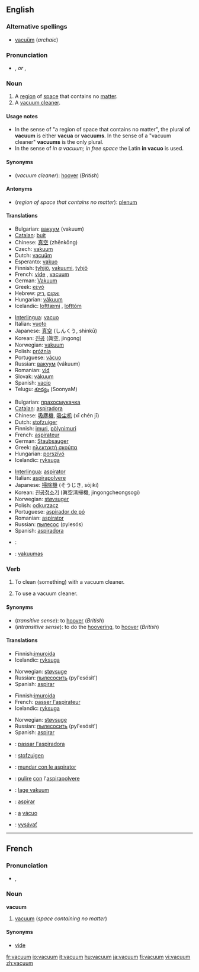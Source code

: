 ==English==
===Alternative spellings===
*[[vacuüm]] (''archaic'')

===Pronunciation===
<!--incorrect: *{{IPA|/ˈvæ.kjuˌʌm̩̩/ ''or'' /ˈvæ.kjuːm/}} ''[[cf.]]: [[vacume#Pronunciation|vacume]]''-->
*{{IPA|/ˈvækjuəm/}}, {{SAMPA|/"v{kju@m/}} ''or'' {{IPA|/ˈvækjuːm/}}, {{SAMPA|/"v{kju:m/}}

===Noun===
{{en-noun|pl=[[vacuums]] ''or'' [[vacua]]; ''see '''Usage notes''' for plurals''}}

#A [[region]] of [[space]] that contains no [[matter]].
# A [[vacuum cleaner]]. 

====Usage notes====
*In the sense of "a region of space that contains no matter", the plural of '''vacuum''' is either '''vacua''' or '''vacuums'''. In the sense of a "vacuum cleaner" '''vacuums''' is the only plural.
*In the sense of ''in a vacuum; in free space'' the Latin '''in vacuo''' is used.

====Synonyms====
*(''vacuum cleaner''): [[hoover]] (''British'')

====Antonyms====
*(''region of space that contains no matter''): [[plenum]]

====Translations====
{{trans-top|region of space that contains no matter}}
*Bulgarian: [[вакуум]] (vakuum) {{m}}
*[[Catalan]]: [[buit]] {{m}}
*Chinese: [[真空]] (zhēnkōng)
*Czech: [[vakuum]] {{n}}
*Dutch: [[vacuüm]] {{n}}
*Esperanto: [[vakuo]]
*Finnish: [[tyhjiö]], [[vakuumi]], [[tyhjö]]
*French: [[vide]] {{m}}, [[vacuum#French|vacuum]] {{m}}
*German: [[Vakuum]] {{n}}
*Greek: [[κενό]] {{n}}
*Hebrew: [[ואקום]] {{m}} ,[[ריק]] {{m}}
*Hungarian: [[vákuum]]
*Icelandic: [[lofttæmi]] {{n}}, [[lofttóm]] {{n}}
{{trans-mid}}
*[[Interlingua]]: [[vacuo]]
*Italian: [[vuoto]] {{m}}
*Japanese: [[真空]] (しんくう, shinkū)
*Korean: [[진공]] (眞空, jingong)
*Norwegian: [[vakuum]] {{n}}
*Polish: [[próżnia]] {{f}}
*Portuguese: [[vácuo]] {{m}}
*Russian: [[вакуум]] (vákuum) {{m}}
*Romanian: [[vid]] {{n}}
*Slovak: [[vákuum]]
*Spanish: [[vacío]] {{m}}
*Telugu: [[శూన్యం]] (SoonyaM)
{{trans-bottom}}

{{trans-top|vacuum cleaner}}
*Bulgarian: [[прахосмукачка]] {{f}}
*[[Catalan]]: [[aspiradora]] {{f}}
*Chinese: [[吸塵機]], [[吸尘机]] (xī chén jī)
*Dutch: [[stofzuiger]] {{m}}
*Finnish: [[imuri]], [[pölynimuri]]
*French: [[aspirateur]] {{m}}
*German: [[Staubsauger]] {{m}}
*Greek: [[ηλεκτριτή σκούπα]] {{f}}
*Hungarian: [[porszívó]]
*Icelandic: [[ryksuga]] {{f}}
{{trans-mid}}
*[[Interlingua]]: [[aspirator#Interlingua|aspirator]]
*Italian: [[aspirapolvere]] {{m}}
*Japanese: [[掃除機]] (そうじき, sōjiki)
*Korean: [[진공청소기]] (眞空淸掃機, jingongcheongsogi)
*Norwegian: [[støvsuger]] 
*Polish: [[odkurzacz]] {{m}}
*Portuguese: [[aspirador de pó]] {{m}}
*Romanian: [[aspirator]] {{n}}
*Russian: [[пылесос]] (pylesós) {{m}}
*Spanish: [[aspiradora]] {{f}}
{{trans-bottom}}

{{checktrans}}
{{trans-top|translations to be categorized}}
*{{ttbc|Arabic}}: {{ARchar|[[فراغ]]}}
*{{ttbc|Lithuanian}}: [[vakuumas]] {{m}}
{{trans-bottom}}

===Verb===
{{en-verb}}

#{{transitive}} To clean (something) with a vacuum cleaner.
#{{intransitive}} To use a vacuum cleaner.

====Synonyms====
*(''transitive sense''): to [[hoover]] (''British'')
*(''intransitive sense''): to do the [[hoovering]], to [[hoover]] (''British'')


====Translations====
{{trans-top|transitive: to clean with a vacuum cleaner}}
*Finnish:[[imuroida]]
*Icelandic: [[ryksuga]]
{{trans-mid}}
*Norwegian:  [[støvsuge]]
*Russian: [[пылесосить]] (pyl'esósit') {{impf}}
*Spanish: [[aspirar]]
{{trans-bottom}}

{{trans-top|transitive: to use a vacuum cleaner}}
*Finnish:[[imuroida]]
*French: [[passer l'aspirateur]]
*Icelandic: [[ryksuga]]
{{trans-mid}}
*Norwegian:  [[støvsuge]]
*Russian: [[пылесосить]] (pyl'esósit') {{impf}}
*Spanish: [[aspirar]]
{{trans-bottom}}

{{checktrans}}
{{trans-top|translations to be checked}}
*{{ttbc|Catalan}}: [[passar l'aspiradora]]
*{{ttbc|Dutch}}: [[stofzuigen]]
*{{ttbc|Interlingua}}: [[mundar con le aspirator]]
*{{ttbc|Italian}}: [[pulire]] [[con]] l'[[aspirapolvere]]<!--not a set phrase in Italian-->
*{{ttbc|Norwegian}}: [[lage vakuum]]
*{{ttbc|Portuguese}}: [[aspirar]]
*{{ttbc|Portuguese}}: [[a]] [[vácuo]]
*{{ttbc|Slovak}}: [[vysávať]]
{{trans-bottom}}

----

==French==
===Pronunciation===
*{{IPA|/va.kɥɔm/}}, {{SAMPA|/va.kHOm/}}

===Noun===
'''vacuum''' {{m}}

#[[vacuum]] (''space containing no matter'')

====Synonyms====
*[[vide#French|vide]]

[[fr:vacuum]]
[[io:vacuum]]
[[it:vacuum]]
[[hu:vacuum]]
[[ja:vacuum]]
[[fi:vacuum]]
[[vi:vacuum]]
[[zh:vacuum]]